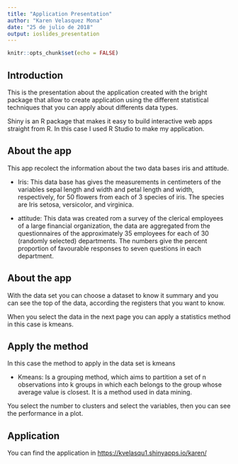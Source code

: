 ```yaml
---
title: "Application Presentation"
author: "Karen Velasquez Mona"
date: "25 de julio de 2018"
output: ioslides_presentation
---
```


```r
knitr::opts_chunk$set(echo = FALSE)
```

## Introduction 

This is the presentation about the application created with the bright package that allow to create application using the different statistical techniques that you can apply about differents data types.

Shiny is an R package that makes it easy to build interactive web apps straight from R. In this case I used R Studio to make my application.

## About the app

This app recolect the information about the two data bases iris and attitude.

- Iris: This data base has gives the measurements in centimeters of the variables sepal length and width and petal length and width, respectively, for 50 flowers from each of 3 species of iris. The species are Iris setosa, versicolor, and virginica.

- attitude: This data was created rom a survey of the clerical employees of a large financial organization, the data are aggregated from the questionnaires of the approximately 35 employees for each of 30 (randomly selected) departments. The numbers give the percent proportion of favourable responses to seven questions in each department.

## About the app

With the data set you can choose a dataset to know it summary and you can see the top of the data, according the registers that you want to know.

When you select the data in the next page you can apply a statistics method in this case is kmeans.

## Apply the method

In this case the method to apply in the data set is kmeans

- Kmeans: Is a grouping method, which aims to partition a set of n observations into k groups in which each belongs to the group whose average value is closest. It is a method used in data mining.

You select the number to clusters and select the variables, then you can see the performance in a plot.

## Application


You can find the application in <https://kvelasqu1.shinyapps.io/karen/>
